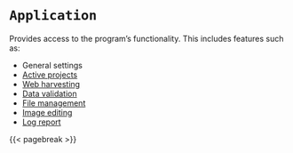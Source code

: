 # `Application`

Provides access to the program's functionality. This includes features such as:

- General settings
- [Active projects](#getactivestandardproject)
- [Web harvesting](#downloadfile)
- [Data validation](#checkhtmllinks)
- [File management](#mergewordlists)
- [Image editing](#applyimageeffect)
- [Log report](#logerror)

{{< pagebreak >}}